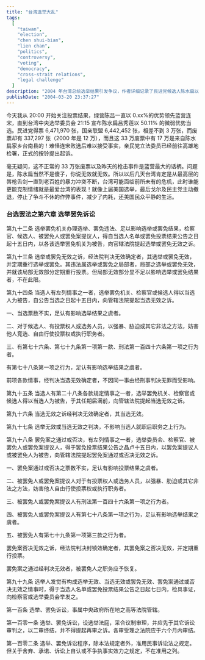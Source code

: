 ```yaml
---
title: "台湾选举大乱"
tags:
  [
    "taiwan",
    "election",
    "chen shui-bian",
    "lien chan",
    "politics",
    "controversy",
    "voting",
    "democracy",
    "cross-strait relations",
    "legal challenge"
  ]
description: "2004 年台湾总统选举结果引发争议，作者详细记录了民进党候选人陈水扁以微弱优势 (50.11%) 获胜的情况，以及国民党连战团队质疑选举结果的后续发展。文章分析了高达 33.7 万的废票数量 (是 2000 年的近 3 倍) 以及前一天枪击事件等因素，预测台湾将面临严重政治危机，并引用台湾选举法规讨论可能的法律救济途径。"
publishDate: "2004-03-20 23:37:27"
---
```


今天我从 20:00 开始关注投票结果，绿营陈吕一直以 0.xx%的优势领先蓝营连宋，直到台湾中央选举委员会 21:15 宣布陈水扁吕秀莲以 50.11% 的微弱优势当选。民进党得票 6,471,970 张，国亲联盟 6,442,452 张，相差不到 3 万张，而废票却有 337,297 张（2000 年是 12 万），而且这 33 万废票中有 17 万是来自陈水扁家乡台南县的！难怪连宋败选后难以接受事实，亲民党立法委员已经前往高雄地检署，正式的按铃提出起诉。

毫无疑问，这不正常的 33 万张废票以及昨天的枪击事件是蓝营最大的话柄。问题是，陈水扁当然不是傻子，你说无效就无效。所以以后几天台湾肯定是从最高层的唇枪舌剑一直到老百姓的暴力冲突不断，台湾可能面临前所未有的危机，此时谁能更能克制情绪就是最爱台湾的表现！就像上届美国选举，最后戈尔及民主党主动撤退，停止了争斗不休的作弊事件，减少了内耗，还美国民众平静的生活。

### 台选罢法之第六章 选举罢免诉讼

第九十二条 选举罢免机关办理选举、罢免违法、足以影响选举或罢免结果，检察官、候选人、被罢免人或罢免案提议人，得自当选人名单或罢免投票结果公告之日起十五日内，以各该选举罢免机关为被告，向官辖法院提起选举或罢免无效之诉。

第九十三条 选举或罢免无效之诉，经法院判决无效确定者，其选举或罢免无效，并定期重行选举或罢免。其违法属选举或罢免之局部者，局部之选举或罢免无效，并就该局部无效部分定期重行投票。但局部无效部分显不足以影响选举或罢免结果者，不在此限。

第九十四条 当选人有左列情事之一者，选举罢免机关、检察官或候选人得以当选人为被告，自公告当选之日起十五日内，向管辖法院提起当选无效之诉。

一、当选票数不实，足认有影响选举结果之虞者。

二、对于候选人、有投票权人或选务人员，以强暴、胁迫或其它非法之方法，妨害他人竞选、自由行使投票权或执行职务者。

三、有第七十六条、第七十九条第一项第一款、刑法第一百四十六条第一项之行为者。

有第七十八条第一项之行为，足认有影响选举结果之虞者。

前项各款情事，经判决当选无效确定者，不因同一事由经刑事判决无罪而受影响。

第九十五条 当选人有第二十八条各款规定情事之一者，选举罢免机关、检察官或候选人得以当选人为被告，于其任期届满前，向管辖法院提起当选无效之诉。

第九十六条 当选无效之诉经判决无效确定者，其当选无效。

第九十七条 选举无效或当选无效之判决，不影响当选人就职后职务之上行为。

第九十八条 罢免案之通过或否决，有左列情事之一者，选举委员会、检察官、被罢免人或罢免案提议人，得于罢免投票结果公告之晶卢十五日内，以罢免案提议人或被罢免人为被告，向管辖法院提起罢免案通过或否决无效之诉。

一、罢免案通过或否决之票数不实，足认有影响投票结果之虞者。

二、被罢免人或罢免案提议人对于有投票权人或选务人员，以强暴、肋迫或其它非法之方法，妨害他人自由行使投票权或执行职务者。

三、被罢免人或罢免案提议人有刑法第一百四十六条第一项之行为者。

四、被罢免人或罢免案提议人有第七十八条第一项之行为，足认有影响选举结果之虞者。

五、被罢免人有第七十九条第一项第三款之行为者。

罢免案否决无效之诉，经法院判决封锁效确定者，其罢免案之否决无效，并定期重行投票。

罢免案之通过经判决无效者，被罢免人之职务应予恢复。

第九十九条 选举人发觉有构成选举无效、当选无效或罢免无效、罢免案通过或否决无效之情事时，得于当选人名单或罢免投票结果公告之日起七日内，检具事证，向检察官或选举委员会举发之。

第一百条 选举、罢免诉讼，事属中央政府所在地之高等法院管辖。

第一百零一条 选举、罢免诉讼，设选举法庭，采合议制审理，并应先于其它诉讼审判之，以二审终结，并不得提起再审之诉。各审受理之法院应于六个月内审结。

第一百零二条 选举、罢免诉讼程序，除本法规定者外，准用民事诉讼法之规定。但关于舍弃、承诺、诉讼上自认或不争执事实效力之规定，不在准用之列。
